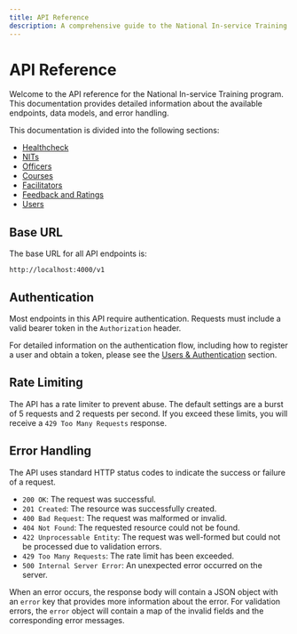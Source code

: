 ```yaml
---
title: API Reference
description: A comprehensive guide to the National In-service Training API.
---
```


# API Reference

Welcome to the API reference for the National In-service Training program. This documentation provides detailed information about the available endpoints, data models, and error handling.

This documentation is divided into the following sections:

- [Healthcheck](./healthcheck)
- [NITs](./nits)
- [Officers](./officers)
- [Courses](./courses)
- [Facilitators](./facilitators)
- [Feedback and Ratings](./feedback)
- [Users](./users)

## Base URL

The base URL for all API endpoints is:

```
http://localhost:4000/v1
```

## Authentication

Most endpoints in this API require authentication. Requests must include a valid bearer token in the `Authorization` header.

For detailed information on the authentication flow, including how to register a user and obtain a token, please see the [Users & Authentication](./users) section.

## Rate Limiting

The API has a rate limiter to prevent abuse. The default settings are a burst of 5 requests and 2 requests per second. If you exceed these limits, you will receive a `429 Too Many Requests` response.

## Error Handling

The API uses standard HTTP status codes to indicate the success or failure of a request.

*   `200 OK`: The request was successful.
*   `201 Created`: The resource was successfully created.
*   `400 Bad Request`: The request was malformed or invalid.
*   `404 Not Found`: The requested resource could not be found.
*   `422 Unprocessable Entity`: The request was well-formed but could not be processed due to validation errors.
*   `429 Too Many Requests`: The rate limit has been exceeded.
*   `500 Internal Server Error`: An unexpected error occurred on the server.

When an error occurs, the response body will contain a JSON object with an `error` key that provides more information about the error. For validation errors, the `error` object will contain a map of the invalid fields and the corresponding error messages.
